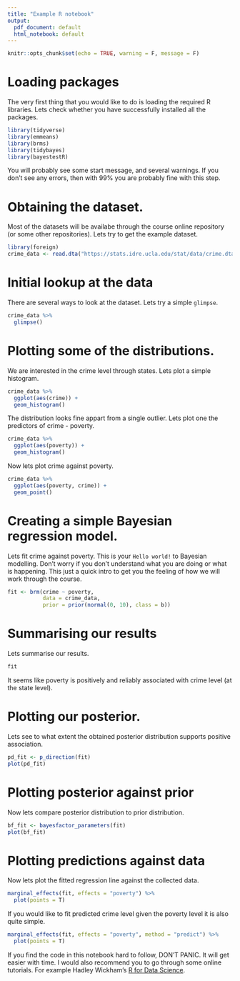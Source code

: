 ```yaml
---
title: "Example R notebook"
output:
  pdf_document: default
  html_notebook: default
---
```


```r
knitr::opts_chunk$set(echo = TRUE, warning = F, message = F)
```

# Loading packages 

The very first thing that you would like to do is loading the required R libraries.
Lets check whether you have successfully installed all the packages.

```r
library(tidyverse)
library(emmeans)
library(brms)
library(tidybayes)
library(bayestestR)
```

You will probably see some start message, and several warnings. If you don't see any errors, then with 99% you are probably fine with this step.

# Obtaining the dataset.

Most of the datasets will be availabe through the course online repository (or some other repositories). 
Lets try to get the example dataset.

```r
library(foreign)
crime_data <- read.dta("https://stats.idre.ucla.edu/stat/data/crime.dta")
```

# Initial lookup at the data

There are several ways to look at the dataset. Lets try a simple `glimpse`.

```r
crime_data %>% 
  glimpse()
```

# Plotting some of the distributions.

We are interested in the crime level through states. Lets plot a simple histogram.

```r
crime_data %>% 
  ggplot(aes(crime)) +
  geom_histogram()
```

The distribution looks fine appart from a single outlier.
Lets plot one the predictors of crime - poverty.

```r
crime_data %>% 
  ggplot(aes(poverty)) +
  geom_histogram()
```

Now lets plot crime against poverty.

```r
crime_data %>% 
  ggplot(aes(poverty, crime)) +
  geom_point()
```


# Creating a simple Bayesian regression model.

Lets fit crime against poverty. This is your `Hello world!` to Bayesian modelling.
Don't worry if you don't understand what you are doing or what is happening. This just a quick intro to get you the feeling of how we will work through the course. 

```r
fit <- brm(crime ~ poverty,
           data = crime_data,
           prior = prior(normal(0, 10), class = b))
```


# Summarising our results

Lets summarise our results.

```r
fit
```

It seems like poverty is positively and reliably associated with crime level (at the state level).

# Plotting our posterior.

Lets see to what extent the obtained posterior distribution supports positive association.

```r
pd_fit <- p_direction(fit)
plot(pd_fit)
```

# Plotting posterior against prior

Now lets compare posterior distribution to prior distribution.

```r
bf_fit <- bayesfactor_parameters(fit)
plot(bf_fit)
```

# Plotting predictions against data

Now lets plot the fitted regression line against the collected data.

```r
marginal_effects(fit, effects = "poverty") %>% 
  plot(points = T)
```

If you would like to fit predicted crime level given the poverty level it is also quite simple.

```r
marginal_effects(fit, effects = "poverty", method = "predict") %>% 
  plot(points = T)
```

If you find the code in this notebook hard to follow, DON'T PANIC. It will get easier with time.
I would also recommend you to go through some online tutorials. For example Hadley Wickham's [R for Data Science](https://r4ds.had.co.nz/).

